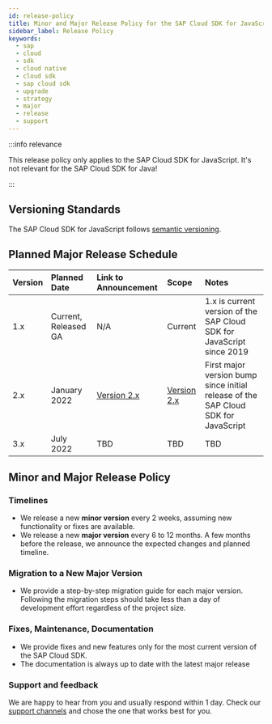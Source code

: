 ```yaml
---
id: release-policy
title: Minor and Major Release Policy for the SAP Cloud SDK for JavaScript
sidebar_label: Release Policy
keywords:
  - sap
  - cloud
  - sdk
  - cloud native
  - cloud sdk
  - sap cloud sdk
  - upgrade
  - strategy
  - major
  - release
  - support
---
```


:::info relevance

This release policy only applies to the SAP Cloud SDK for JavaScript.
It's not relevant for the SAP Cloud SDK for Java!

:::

## Versioning Standards

The SAP Cloud SDK for JavaScript follows [semantic versioning](https://semver.org/).

## Planned Major Release Schedule

| Version | Planned Date         | Link to Announcement                    | Scope                                                                 | Notes                                                                             |
|:--------|:---------------------|:----------------------------------------|:----------------------------------------------------------------------|:----------------------------------------------------------------------------------|
| 1.x     | Current, Released GA | N/A                                     | Current                                                               | 1.x is current version of the SAP Cloud SDK for JavaScript since 2019             |
| 2.x     | January 2022         | [Version 2.x](announcing-version-2.mdx) | [Version 2.x](announcing-version-2.mdx#what-will-change-in-version-2) | First major version bump since initial release of the SAP Cloud SDK for JavaScript |
| 3.x     | July 2022            | TBD                                     | TBD                                                                   | TBD                                                                               |

## Minor and Major Release Policy

### Timelines

- We release a new **minor version** every 2 weeks, assuming new functionality or fixes are available.
- We release a new **major version** every 6 to 12 months.
  A few months before the release, we announce the expected changes and planned timeline.

### Migration to a New Major Version

- We provide a step-by-step migration guide for each major version.
  Following the migration steps should take less than a day of development effort regardless of the project size.

### Fixes, Maintenance, Documentation

- We provide fixes and new features only for the most current version of the SAP Cloud SDK.
- The documentation is always up to date with the latest major release

### Support and feedback

We are happy to hear from you and usually respond within 1 day.
Check our [support channels](../overview/support.mdx) and chose the one that works best for you.
